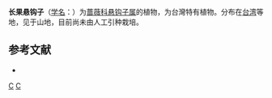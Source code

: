 {{Speciesbox 
| genus = Rubus
| species = dolichocephalus
| authority = [[早田文藏|Hayata]]
}}

'''长果悬钩子'''（[[学名|学名]]：{{lang|la|''Rubus dolichocephalus''}}）为[[蔷薇科|蔷薇科]][[悬钩子属|悬钩子属]]的植物，为台灣特有植物。分布在[[台湾|台湾]]等地，见于山地，目前尚未由人工引种栽培。

== 参考文献 ==
<div class="references-small">
* {{cite web| url =http://www.bioinfo.cn/db05/KmzwSpecies.php?action=view&id=19345| title =长果悬钩子| work =《中国高等植物数据库全库》| publisher =中国科学院微生物研究所| author =昆明植物研究所| accessdate =2009-02-25| deadurl =yes| archiveurl =https://web.archive.org/web/20160305042850/http://www.bioinfo.cn/db05/KmzwSpecies.php?action=view&id=19345| archivedate =2016-03-05}}
</div>
{{Taxonbar|from=Q15230581}}

[[Category:悬钩子属|C]]
[[Category:臺灣特有植物|C]]


{{植物小作品}}